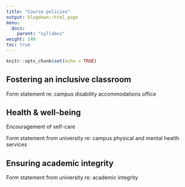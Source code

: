 ```yaml
---
title: "Course policies"
output: blogdown::html_page
menu:
  docs:
    parent: "syllabus"
weight: 140
toc: true
---
```


```r
knitr::opts_chunk$set(echo = TRUE)
```

## Fostering an inclusive classroom

Form statement re: campus disability accommodations office

## Health & well-being

Encouragement of self-care

Form statement from university re: campus physical and mental health services

## Ensuring academic integrity

Form statement from university re: academic integrity
